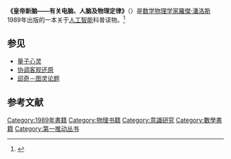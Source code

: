 {{infobox book | <!-- See Wikipedia:WikiProject_Novels or Wikipedia:WikiProject_Books -->
| name          = 皇帝新脑<br />The Emperor's New Mind: Concerning Computers, Minds and The Laws of Physics
| title_orig    = 
| translator    = 
| image         = <!-- 檔案不存在 File:The Emperor's New Mind, first edition.jpg ，可從英文維基百科取得 -->
| caption       = 
| author        = [[羅傑·潘洛斯|羅傑·潘洛斯]]
| cover_artist  = 
| country       = [[英国|英国]]
| language      = [[英语|英语]]
| series        = 
| subject       = [[人工智能|人工智能]]
| publisher     = [[牛津大學出版社|牛津大學出版社]]
| release_date  = 1989年11月9日
| media_type    = 纸质
| pages         = 480
| isbn          = 0-19-851973-7
| dewey         = 006.3 20
| congress      = Q335 .P415 1989
| oclc          = 19724273
| preceded_by   = 
| followed_by   = {{le|意识的阴影|Shadows of the Mind}}
}}
'''《皇帝新脑——有关电脑、人脑及物理定律》'''（{{lang-en|''The Emperor's New Mind: Concerning Computers, Minds and The Laws of Physics''}}）是[[数学物理|数学物理学家]][[羅傑·潘洛斯|羅傑·潘洛斯]]1989年出版的一本关于[[人工智能|人工智能]]科普读物。<ref>{{Cite web|title=Royal Society Winton Prize for Science Books|url=http://royalsociety.org/awards/science-books/|accessdate=2013-03-12|work=[[皇家学会|皇家学会]]|archive-date=2012-11-30|archive-url=https://web.archive.org/web/20121130175213/http://royalsociety.org/awards/science-books/|dead-url=no}}</ref>

== 参见 ==
* [[量子心灵|量子心灵]]
* [[协调客观还原|协调客观还原]]
* [[邱奇－图灵论题|邱奇－图灵论题]]

== 参考文献 ==
{{reflist}}

{{第一推动丛书}}
{{意识}}
{{Roger Penrose}}
{{pub-stub}}

{{Authority control}}
[[Category:1989年書籍|Category:1989年書籍]]
[[Category:物理书籍|Category:物理书籍]]
[[Category:意識研究|Category:意識研究]]
[[Category:數學書籍|Category:數學書籍]]
[[Category:第一推动丛书|Category:第一推动丛书]]